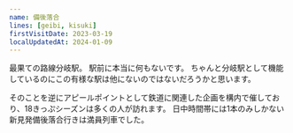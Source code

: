 ```yaml
---
name: 備後落合
lines: [geibi, kisuki]
firstVisitDate: 2023-03-19
localUpdatedAt: 2024-01-09
---
```


最果ての路線分岐駅。
駅前に本当に何もないです。
ちゃんと分岐駅として機能しているのにこの有様な駅は他にないのではないだろうかと思います。

そのことを逆にアピールポイントとして鉄道に関連した企画を構内で催しており、18きっぷシーズンは多くの人が訪れます。
日中時間帯には1本のみしかない新見発備後落合行きは満員列車でした。
